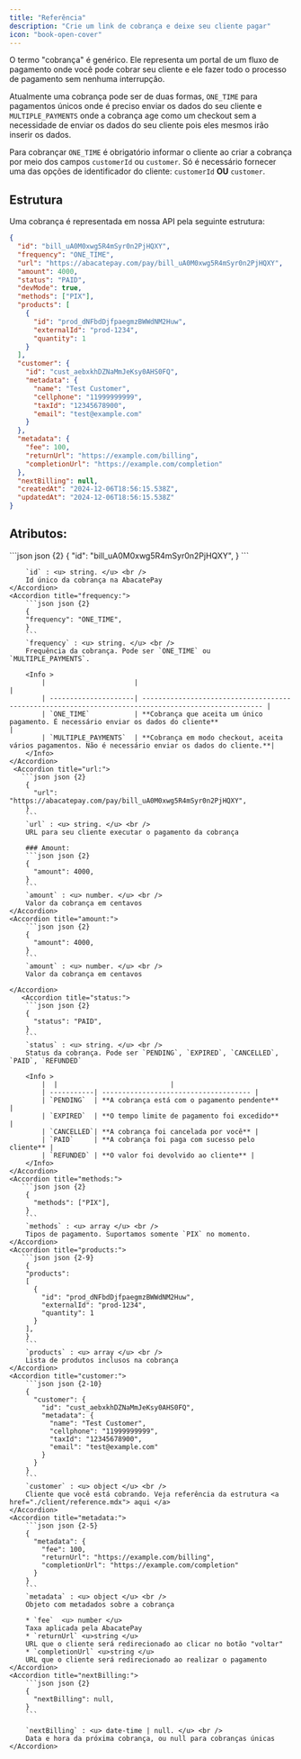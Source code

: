 ```yaml
---
title: "Referência"
description: "Crie um link de cobrança e deixe seu cliente pagar"
icon: "book-open-cover"
---
```


O termo "cobrança" é genérico. Ele representa um portal de um fluxo de pagamento onde você pode cobrar seu cliente e ele fazer todo o processo de pagamento sem nenhuma interrupção.

Atualmente uma cobrança pode ser de duas formas, `ONE_TIME` para pagamentos únicos onde é preciso enviar os dados do seu cliente e `MULTIPLE_PAYMENTS` onde a cobrança age como um checkout sem a necessidade de enviar os dados do seu cliente pois eles mesmos irão inserir os dados.

Para cobrançar `ONE_TIME` é obrigatório informar o cliente ao criar a cobrança por meio dos campos `customerId` ou `customer`. Só é necessário fornecer uma das opções de identificador do cliente: `customerId` **OU** `customer`.

## <Icon icon="folder-tree" type="solid"/> Estrutura

Uma cobrança é representada em nossa API pela seguinte estrutura:

```json json
{
  "id": "bill_uA0M0xwg5R4mSyr0n2PjHQXY",
  "frequency": "ONE_TIME",
  "url": "https://abacatepay.com/pay/bill_uA0M0xwg5R4mSyr0n2PjHQXY",
  "amount": 4000,
  "status": "PAID",
  "devMode": true,
  "methods": ["PIX"],
  "products": [
    {
      "id": "prod_dNFbdDjfpaegmzBWWdNM2Huw",
      "externalId": "prod-1234",
      "quantity": 1
    }
  ],
  "customer": {
    "id": "cust_aebxkhDZNaMmJeKsy0AHS0FQ",
    "metadata": {
      "name": "Test Customer",
      "cellphone": "11999999999",
      "taxId": "12345678900",
      "email": "test@example.com"
    }
  },
  "metadata": {
    "fee": 100,
    "returnUrl": "https://example.com/billing",
    "completionUrl": "https://example.com/completion"
  },
  "nextBilling": null,
  "createdAt": "2024-12-06T18:56:15.538Z",
  "updatedAt": "2024-12-06T18:56:15.538Z"
}
```

## Atributos:

<AccordionGroup>
    <Accordion title="id:">
        ```json json {2}
        {
        "id": "bill_uA0M0xwg5R4mSyr0n2PjHQXY",
        } 
        ```

        `id` : <u> string. </u> <br />
        Id único da cobrança na AbacatePay
    </Accordion>
    <Accordion title="frequency:">
        ```json json {2}
        {
        "frequency": "ONE_TIME",
        }
        ```
        `frequency` : <u> string. </u> <br />
        Frequência da cobrança. Pode ser `ONE_TIME` ou `MULTIPLE_PAYMENTS`.

        <Info >
            |                      |                                                                                                      |
            | ---------------------| ---------------------------------------------------------------------------------------------------- |
            | `ONE_TIME`           | **Cobrança que aceita um único pagamento. É necessário enviar os dados do cliente**                  |
            | `MULTIPLE_PAYMENTS`  | **Cobrança em modo checkout, aceita vários pagamentos. Não é necessário enviar os dados do cliente.**|
        </Info>
    </Accordion>
     <Accordion title="url:">
       ```json json {2}
        {
          "url": "https://abacatepay.com/pay/bill_uA0M0xwg5R4mSyr0n2PjHQXY",
        }
        ```
        `url` : <u> string. </u> <br />
        URL para seu cliente executar o pagamento da cobrança

        ### Amount:
        ```json json {2}
        {
          "amount": 4000,
        }
        ```
        `amount` : <u> number. </u> <br />
        Valor da cobrança em centavos
    </Accordion>
    <Accordion title="amount:">
        ```json json {2}
        {
          "amount": 4000,
        }
        ```
        `amount` : <u> number. </u> <br />
        Valor da cobrança em centavos

    </Accordion>
       <Accordion title="status:">
        ```json json {2}
        {
          "status": "PAID",
        }
        ```
        `status` : <u> string. </u> <br />
        Status da cobrança. Pode ser `PENDING`, `EXPIRED`, `CANCELLED`, `PAID`, `REFUNDED`

        <Info >
            |  |                            |
            | -----------| ------------------------------------- |
            | `PENDING`  | **A cobrança está com o pagamento pendente**                    |
            | `EXPIRED`  | **O tempo limite de pagamento foi excedido**                          |
            | `CANCELLED`| **A cobrança foi cancelada por você** |
            | `PAID`     | **A cobrança foi paga com sucesso pelo cliente** |
            | `REFUNDED` | **O valor foi devolvido ao cliente** |
        </Info>
    </Accordion>
    <Accordion title="methods:">
       ```json json {2}
        {
          "methods": ["PIX"],
        }
        ```
        `methods` : <u> array </u> <br />
        Tipos de pagamento. Suportamos somente `PIX` no momento.
    </Accordion>
    <Accordion title="products:">
       ```json json {2-9}
        {
        "products":
        [
          {
            "id": "prod_dNFbdDjfpaegmzBWWdNM2Huw",
            "externalId": "prod-1234",
            "quantity": 1
          }
        ],
        }
        ```
        `products` : <u> array </u> <br />
        Lista de produtos inclusos na cobrança
    </Accordion>
    <Accordion title="customer:">
        ```json json {2-10}
        {
          "customer": {
            "id": "cust_aebxkhDZNaMmJeKsy0AHS0FQ",
            "metadata": {
              "name": "Test Customer",
              "cellphone": "11999999999",
              "taxId": "12345678900",
              "email": "test@example.com"
            }
          }
        }
        ```
        `customer` : <u> object </u> <br />
        Cliente que você está cobrando. Veja referência da estrutura <a href="./client/reference.mdx"> aqui </a>
    </Accordion>
    <Accordion title="metadata:">
        ```json json {2-5}
        {
          "metadata": {
            "fee": 100,
            "returnUrl": "https://example.com/billing",
            "completionUrl": "https://example.com/completion"
          }
        }
        ```
        `metadata` : <u> object </u> <br />
        Objeto com metadados sobre a cobrança

        * `fee`  <u> number </u>
        Taxa aplicada pela AbacatePay
        * `returnUrl` <u>string </u>
        URL que o cliente será redirecionado ao clicar no botão "voltar"
        * `completionUrl` <u>string </u>
        URL que o cliente será redirecionado ao realizar o pagamento
    </Accordion>
    <Accordion title="nextBilling:">
        ```json json {2}
        {
          "nextBilling": null,
        }
        ```

        `nextBilling` : <u> date-time | null. </u> <br />
        Data e hora da próxima cobrança, ou null para cobranças únicas
    </Accordion>

</AccordionGroup>
